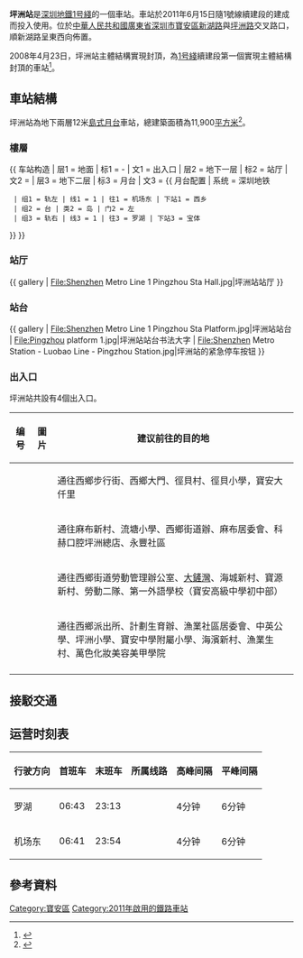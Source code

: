 {{noteTA
|G1=Transport
|G2=Railway
|G3=Unit
}}
{{Infobox station
|name = 坪洲 
|eng_name = Pingzhou 
|image = Shenzhen Metro Line 1 Pingzhou Sta Platform.jpg
|caption =  
|livery = #AFDFE4
|country = {{PRC}}
|borough = [[廣東省|廣東省]][[深圳市|深圳市]][[寶安區|寶安區]]
|address = 新湖路 
|coordinates={{coord|22|34|19|N|113|51|56.6|E|display=it|type:railwaystation}} 
|colour = {{colorbox|#AFDFE4}} 湖藍色
|line = {{深圳地鐵|1|sl}}
|platform = 1個[[島式月台|島式月台]]
|exits =  
|hours = 
|opened = 2011年6月15日
|services = {{Adjacent stations|system=Shenzhen Metro |line1=1|left1=西鄉|right1=寶體}}
|status = 使用中
|structure = 地下車站
|platformtype = [[島式月台|島式月台]]
|linecolour = {{深圳地铁色彩|1}}
|route_map ={{Routemap|inline=yes|legend=no|map=
\\\\utSTRf!~MFADEg\utSTRg!~MFADEg~~{{RoutemapRoute|Licon=U|{{站|西乡|西乡站 (深圳)}}}}
\\\\utSTR+BSl\utSTR+BSr!~num1r
\\\\utSTR+BSl!~num2l\utSTR+BSr~~<small>B2</small>
\\\\utSTRf!~MFADEf\utSTRg!~MFADEf~~{{RoutemapRoute|Licon=D|{{站|宝体}}}}
}}}}
'''坪洲站'''是[[深圳地鐵|深圳地鐵]][[深圳地鐵1号綫|1号綫]]的一個車站。車站於2011年6月15日隨1號線續建段的建成而投入使用。位於[[中華人民共和國|中華人民共和國]][[廣東省|廣東省]][[深圳市|深圳市]][[寶安區|寶安區]][[新湖路|新湖路]]與[[坪洲路|坪洲路]]交叉路口，順新湖路呈東西向佈置。

2008年4月23日，坪洲站主體結構實現封頂，為[[深圳地鐵1号綫|1号綫]]續建段第一個實現主體結構封頂的車站<ref>{{cite news|url=http://news.sznews.com/content/2008-04/24/content_1997036.htm|title=宝安区第一个地铁车站坪洲站封顶|archive-url=https://web.archive.org/web/20140202115502/http://news.sznews.com/content/2008-04/24/content_1997036.htm|archive-date=2014-02-02|date=2008-04-24|publisher=深圳新聞網|author=小月|newspaper=[[晶報_(深圳)|晶报]]|location=[[深圳|深圳]]|language=zh-hans|dead-url=yes|accessdate=2009-03-27}}</ref>。

==車站結構==
坪洲站為地下兩層12米[[島式月台|島式月台]]車站，總建築面積為11,900[[平方米|平方米]]<ref>{{cite web|url=http://www.szmc.net/02constuction/pop.jsp?infoID=401|title=1号线(罗宝线)续建站点简介|archive-url=https://web.archive.org/web/20080925111100/http://www.szmc.net/02constuction/pop.jsp?infoID=401|archive-date=2008-09-25|publisher=[[深圳地鐵|深圳地鐵]]|language=zh-hans|date=2008-05-14|dead-url=yes|accessdate=2008-08-10}}</ref>。
===樓層===
{{ 车站构造
| 层1 = 地面 | 标1 = -
| 文1 = 出入口
| 层2 = 地下一层 | 标2 = 站厅
| 文2 = {{spml|站厅|售票机}}
| 层3 = 地下二层 | 标3 = 月台
| 文3 = {{ 月台配置 | 系统 = 深圳地铁
  | 组1 = 轨左 | 线1 = 1 | 往1 = 机场东 | 下站1 = 西乡
  | 组2 = 台 | 类2 = 岛 | 门2 = 左
  | 组3 = 轨右 | 线3 = 1 | 往3 = 罗湖 | 下站3 = 宝体
}}
}}

===站厅===
{{ gallery
| File:Shenzhen Metro Line 1 Pingzhou Sta Hall.jpg|坪洲站站厅
}}
===站台===
{{ gallery
| File:Shenzhen Metro Line 1 Pingzhou Sta Platform.jpg|坪洲站站台
| File:Pingzhou platform 1.jpg|坪洲站站台书法大字
| File:Shenzhen Metro Station - Luobao Line - Pingzhou Station.jpg|坪洲站的紧急停车按钮
}}
===出入口===
坪洲站共設有4個出入口。
<!--車站出口列表的內容来自深圳地铁官方网站，如要更改请先确认准确性；待添加无障碍措施-->
{| class="wikitable"
! 编号 !! 圖片 !! 建议前往的目的地
|-
| {{綠底白字出口|A|附=升}} || || 通往西鄉步行街、西鄉大門、徑貝村、徑貝小學，寶安大仟里
|-
| {{綠底白字出口|B}} || || 通往麻布新村、流塘小學、西鄉街道辦、麻布居委會、科赫口腔坪洲總店、永豐社區
|-
| {{綠底白字出口|C}} || ||通往西鄉街道勞動管理辦公室、[[大鏟灣|大鏟灣]]、海城新村、寶源新村、勞動二隊、第一外語學校（寶安高級中學初中部）
|-
| {{綠底白字出口|D}} || ||通往西鄉派出所、計劃生育辦、漁業社區居委會、中英公學、坪洲小學、寶安中學附屬小學、海濱新村、漁業生村、萬色化妝美容美甲學院
|-
| bgcolor="#EEEEEE" colspan=3 | {{綠底白字出口|註=升}}
|}

==接駁交通==
{{深圳公交巴士列表|车站名=坪洲地铁站|高快21|高快22|高峰158|320|613|M131|M210|M330|M350|M377|M382|M470|M507}}
{{深圳公交巴士列表|车站名=坪洲地铁站1|M560}}
{{深圳公交巴士列表|车站名=西乡宝城花园|613|B633|M131|M483|M522|M560}}

==运营时刻表==
{| class="wikitable"
|-
! 行驶方向 !! 首班车 !! 末班车 !! 所属线路 !! 高峰间隔 !! 平峰间隔
|-
|罗湖 || 06:43 || 23:13 || {{深圳地鐵|1|c}} || 4分钟 || 6分钟
|-
|机场东 || 06:41 || 23:54 || {{深圳地鐵|1|c}} || 4分钟 || 6分钟
|}

==參考資料==
{{Reflist}}
{{深圳地鐵1號線車站}}
{{深圳地鐵車站列表|SZM}}

[[Category:寶安區|Category:寶安區]]
[[Category:2011年啟用的鐵路車站|Category:2011年啟用的鐵路車站]]